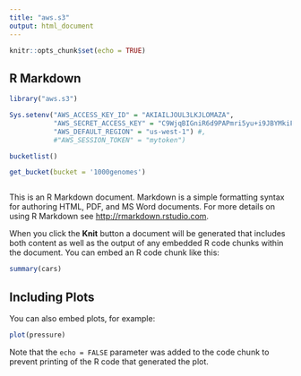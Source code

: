 ```yaml
---
title: "aws.s3"
output: html_document
---
```


```r
knitr::opts_chunk$set(echo = TRUE)
```



## R Markdown
```r
library("aws.s3")

Sys.setenv("AWS_ACCESS_KEY_ID" = "AKIAILJOUL3LKJLOMAZA",
           "AWS_SECRET_ACCESS_KEY" = "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",
           "AWS_DEFAULT_REGION" = "us-west-1") #,
           #"AWS_SESSION_TOKEN" = "mytoken")

bucketlist()

get_bucket(bucket = '1000genomes')



```

This is an R Markdown document. Markdown is a simple formatting syntax for authoring HTML, PDF, and MS Word documents. For more details on using R Markdown see <http://rmarkdown.rstudio.com>.

When you click the **Knit** button a document will be generated that includes both content as well as the output of any embedded R code chunks within the document. You can embed an R code chunk like this:

```r
summary(cars)
```

## Including Plots

You can also embed plots, for example:

```r
plot(pressure)
```

Note that the `echo = FALSE` parameter was added to the code chunk to prevent printing of the R code that generated the plot.
